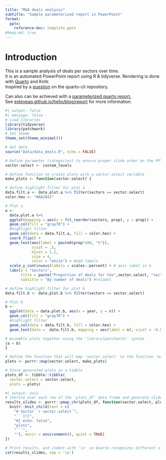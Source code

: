 ```yaml
---
title: "M&A deals analysis"
subtitle: "Sample parameterized report in PowerPoint"
format: 
  pptx:
    reference-doc: template.pptx
#keep-md: true
---
```


# Introduction

This is a sample analysis of deals per sectors over time.\
It is an automated PowerPoint report using R & tidyverse. Rendering is done with [Quarto](https://quarto.org/docs/presentations/powerpoint.html) and Knitr.\
Inspired by a [question](https://github.com/quarto-dev/quarto-cli/discussions/2403) on the quarto-cli repository.\

Can also can be achieved with a [parameterized quarto report.](https://bookdown.org/yihui/rmarkdown/parameterized-reports.html)\
See [esteveaq.github.io/hello/blog/report](https://esteveaq.github.io/hello/blog) for more information.

```r
#| output: false
#| message: false
# Load libraries
library(tidyverse)
library(patchwork)
# Set theme
theme_set(theme_minimal())

# Get data 
source("Data/data_deals.R", echo = FALSE)

# Define parameter (categories) to ensure proper slide order on the PPT file
sector.select <- custom_levels

# Define function to create plots with a sector.select variable
make_plots <- function(sector.select) {

# define highlight filter for plot a
data.filt.a <- data.plot.a %>% filter(sectors == sector.select)
color.hex <- "#AA2841"

# Plot a
a <-  
  data.plot.a %>% 
  ggplot(mapping = aes(x = fct_reorder(sectors, prop), y = prop)) +
  geom_col(fill = "gray70") +
  #highlight filter
  geom_col(data = data.filt.a, fill = color.hex) + 
  coord_flip() +
  geom_text(aes(label = paste0(prop*100, "%")), 
            vjust = .5,
            hjust = 1.2,
            size = 4,
            color = "white") + #add labels
  scale_y_continuous(labels = scales::percent) + # axis label in %
  labs(x = "Sectors",
       title = paste("Proportion of deals for the",sector.select, "sector"), 
       subtitle = "By number of deals") #relabel 

# define highlight filter for plot b
data.filt.b <- data.plot.b %>% filter(sectors == sector.select)

# Plot b
b <-
  ggplot(data = data.plot.b, aes(x = year, y = n)) +
  geom_col(fill = "gray70") + 
  #highlight filter
  geom_col(data = data.filt.b, fill = color.hex) +
  geom_text(data =  data.filt.b, mapping = aes(label = n), vjust = -0.8, color = color.hex) 

# Assemble plots together using the 'library(patchwork)' syntax
(a + b)
}

# Define the function that will map 'sector.select' to the function 'make_plots'
plots <- purrr::map(sector.select, make_plots)

# Store generated plots in a tibble 
plots_df <- tibble::tibble(
  sector.select = sector.select,
  plots = plots)

```

```r
#| output: asis
# Iterate over each row of the 'plots_df' data frame and generate slides using knitr (the markdown function that will generate actual PPT slides)
results_slides <- purrr::pmap_chr(plots_df, function(sector.select, plots) {
  knitr::knit_child(text = c(
    "# Sector `r sector.select`",
    "```{r}",
    "#| echo: false",
    "plots",
    "```",
    ""), envir = environment(), quiet = TRUE)
})

# Print results, and indent with '\n' so Quarto recognizes different slides
cat(results_slides, sep = '\n')
```
